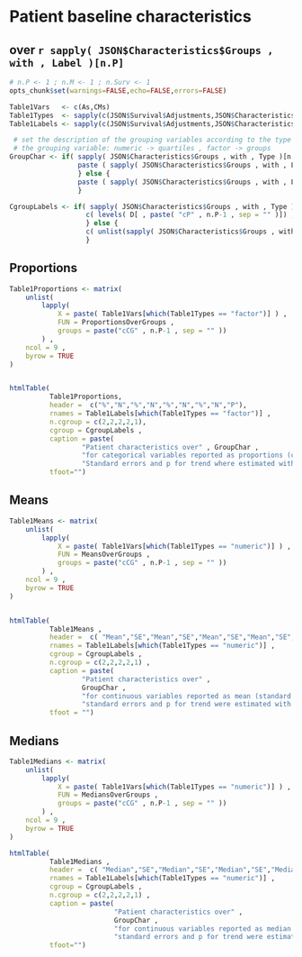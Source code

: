 

# Patient baseline characteristics
## over `r sapply( JSON$Characteristics$Groups , with , Label )[n.P]`


```r

# n.P <- 1 ; n.M <- 1 ; n.Surv <- 1
opts_chunk$set(warnings=FALSE,echo=FALSE,errors=FALSE)

Table1Vars   <- c(As,CMs)
Table1Types  <- sapply(c(JSON$Survival$Adjustments,JSON$Characteristics$Measures) , with , Type )
Table1Labels <- sapply(c(JSON$Survival$Adjustments,JSON$Characteristics$Measures) , with , Label )

 # set the description of the grouping variables according to the type of
 # the grouping variable: numeric -> quartiles , factor -> groups
GroupChar <- if( sapply( JSON$Characteristics$Groups , with , Type )[n.P] == "numeric" ) {
                 paste ( sapply( JSON$Characteristics$Groups , with , Label )[n.P] , "quartiles")
                 } else {
                 paste ( sapply( JSON$Characteristics$Groups , with , Label )[n.P] , "groups")
                 }

CgroupLabels <- if( sapply( JSON$Characteristics$Groups , with , Type )[n.P] == "numeric" ) {
                   c( levels( D[ , paste( "cP" , n.P-1 , sep = "" )]) , "" )
                   } else {
                   c( unlist(sapply( JSON$Characteristics$Groups , with , ValueLabels )) , "" )
                   }

``` 



## Proportions

```r

Table1Proportions <- matrix(
    unlist(
        lapply(
            X = paste( Table1Vars[which(Table1Types == "factor")] ) ,
            FUN = ProportionsOverGroups ,
            groups = paste("cCG" , n.P-1 , sep = "" ))
        ) ,
    ncol = 9 ,
    byrow = TRUE
)


htmlTable(
          Table1Proportions,
          header =  c("%","N","%","N","%","N","%","N","P"),
          rnames = Table1Labels[which(Table1Types == "factor")] ,
          n.cgroup = c(2,2,2,2,1), 
          cgroup = CgroupLabels ,
          caption = paste(
                  "Patient characteristics over" , GroupChar ,
                  "for categorical variables reported as proportions (counts); " ,
                  "Standard errors and p for trend where estimated with logistic regression models.") ,
          tfoot="")

``` 

    

## Means    

```r

Table1Means <- matrix(
    unlist(
        lapply(
            X = paste( Table1Vars[which(Table1Types == "numeric")] ) ,
            FUN = MeansOverGroups ,
            groups = paste("cCG" , n.P-1 , sep = "" ))
        ) ,
    ncol = 9 ,
    byrow = TRUE
)


htmlTable(
          Table1Means ,
          header =  c( "Mean","SE","Mean","SE","Mean","SE","Mean","SE","P" ),
          rnames = Table1Labels[which(Table1Types == "numeric")] ,
          cgroup = CgroupLabels ,
          n.cgroup = c(2,2,2,2,1) , 
          caption = paste(
                  "Patient characteristics over" ,
                  GroupChar ,
                  "for continuous variables reported as mean (standard error);" ,
                  "standard errors and p for trend were estimated with general linear models.") ,
          tfoot = "")

```
    

## Medians

```r

Table1Medians <- matrix(
    unlist(
        lapply(
            X = paste( Table1Vars[which(Table1Types == "numeric")] ) ,
            FUN = MediansOverGroups ,
            groups = paste("cCG" , n.P-1 , sep = "" ))
        ) ,
    ncol = 9 ,
    byrow = TRUE
)

htmlTable(
          Table1Medians ,
          header =  c( "Median","SE","Median","SE","Median","SE","Median","SE","P" ),
          rnames = Table1Labels[which(Table1Types == "numeric")] ,
          cgroup = CgroupLabels ,
          n.cgroup = c(2,2,2,2,1) , 
          caption = paste(
                          "Patient characteristics over" ,
                          GroupChar ,
                          "for continuous variables reported as median (standard error);" ,
                          "standard errors and p for trend were estimated with median regression models.") ,
          tfoot="")

``` 
